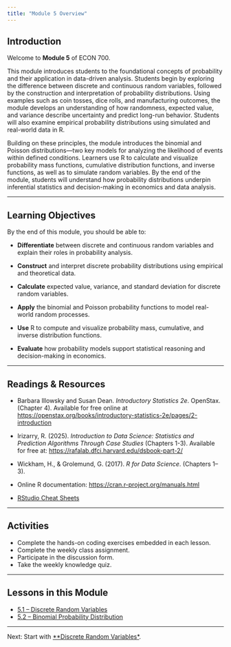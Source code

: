 ```yaml
---
title: "Module 5 Overview"
---
```


## Introduction

Welcome to **Module 5** of ECON 700.

This module introduces students to the foundational concepts of probability and their application in data-driven analysis. Students begin by exploring the difference between discrete and continuous random variables, followed by the construction and interpretation of probability distributions. Using examples such as coin tosses, dice rolls, and manufacturing outcomes, the module develops an understanding of how randomness, expected value, and variance describe uncertainty and predict long-run behavior. Students will also examine empirical probability distributions using simulated and real-world data in R.

Building on these principles, the module introduces the binomial and Poisson distributions—two key models for analyzing the likelihood of events within defined conditions. Learners use R to calculate and visualize probability mass functions, cumulative distribution functions, and inverse functions, as well as to simulate random variables. By the end of the module, students will understand how probability distributions underpin inferential statistics and decision-making in economics and data analysis.

------------------------------------------------------------------------

## Learning Objectives

By the end of this module, you should be able to:

-   **Differentiate** between discrete and continuous random variables and explain their roles in probability analysis.

-   **Construct** and interpret discrete probability distributions using empirical and theoretical data.

-   **Calculate** expected value, variance, and standard deviation for discrete random variables.

-   **Apply** the binomial and Poisson probability functions to model real-world random processes.

-   **Use** R to compute and visualize probability mass, cumulative, and inverse distribution functions.

-   **Evaluate** how probability models support statistical reasoning and decision-making in economics.

------------------------------------------------------------------------

## Readings & Resources

-   Barbara Illowsky and Susan Dean. *Introductory Statistics 2e*. OpenStax. (Chapter 4). Available for free online at <https://openstax.org/books/introductory-statistics-2e/pages/2-introduction>

-   Irizarry, R. (2025). *Introduction to Data Science: Statistics and Prediction Algorithms Through Case Studies* (Chapters 1-3). Available for free at: [https://rafalab.dfci.harvard.edu/dsbook-part-2/](https://rafalab.dfci.harvard.edu/dsbook-part-1/){.uri}

-   Wickham, H., & Grolemund, G. (2017). *R for Data Science*. (Chapters 1–3).

-   Online R documentation: <https://cran.r-project.org/manuals.html>

-   [RStudio Cheat Sheets](https://posit.co/resources/cheatsheets/)

------------------------------------------------------------------------

## Activities

-   Complete the hands-on coding exercises embedded in each lesson.\
-   Complete the weekly class assignment.\
-   Participate in the discussion form.\
-   Take the weekly knowledge quiz.\

------------------------------------------------------------------------

## Lessons in this Module

-   [5.1 – Discrete Random Variables](mod-5-1-discrete.qmd)
-   [5.2 – Binomial Probability Distribution](mod-5-2-binomial.qmd)

------------------------------------------------------------------------

Next: Start with [**Discrete Random Variables*](mod-5-1-discrete.qmd).
